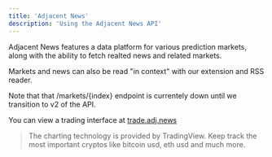 ```yaml
---
title: 'Adjacent News'
description: 'Using the Adjacent News API'
---
```


Adjacent News features a data platform for various prediction markets, along with the ability to fetch realted news and related markets. 

Markets and news can also be read "in context" with our extension and RSS reader. 

Note that that /markets/{index} endpoint is currentely down until we transition to v2 of the API.

You can view a trading interface at [trade.adj.news](https://trade.adj.news)

> The charting technology is provided by TradingView. Keep track the most important cryptos like bitcoin usd, eth usd and much more.


